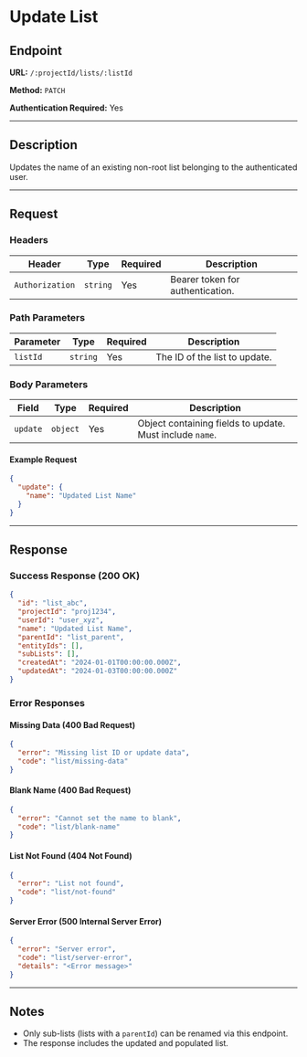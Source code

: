 # Update List

## Endpoint

**URL:** `/:projectId/lists/:listId`

**Method:** `PATCH`

**Authentication Required:** Yes

---

## Description

Updates the name of an existing non-root list belonging to the authenticated user.

---

## Request

### Headers

| Header          | Type     | Required | Description                      |
| --------------- | -------- | -------- | -------------------------------- |
| `Authorization` | `string` | Yes      | Bearer token for authentication. |

### Path Parameters

| Parameter | Type     | Required | Description                   |
| --------- | -------- | -------- | ----------------------------- |
| `listId`  | `string` | Yes      | The ID of the list to update. |

### Body Parameters

| Field    | Type     | Required | Description                                              |
| -------- | -------- | -------- | -------------------------------------------------------- |
| `update` | `object` | Yes      | Object containing fields to update. Must include `name`. |

#### Example Request

```json
{
  "update": {
    "name": "Updated List Name"
  }
}
```

---

## Response

### Success Response (200 OK)

```json
{
  "id": "list_abc",
  "projectId": "proj1234",
  "userId": "user_xyz",
  "name": "Updated List Name",
  "parentId": "list_parent",
  "entityIds": [],
  "subLists": [],
  "createdAt": "2024-01-01T00:00:00.000Z",
  "updatedAt": "2024-01-03T00:00:00.000Z"
}
```

### Error Responses

#### Missing Data (400 Bad Request)

```json
{
  "error": "Missing list ID or update data",
  "code": "list/missing-data"
}
```

#### Blank Name (400 Bad Request)

```json
{
  "error": "Cannot set the name to blank",
  "code": "list/blank-name"
}
```

#### List Not Found (404 Not Found)

```json
{
  "error": "List not found",
  "code": "list/not-found"
}
```

#### Server Error (500 Internal Server Error)

```json
{
  "error": "Server error",
  "code": "list/server-error",
  "details": "<Error message>"
}
```

---

## Notes

- Only sub-lists (lists with a `parentId`) can be renamed via this endpoint.
- The response includes the updated and populated list.
